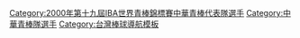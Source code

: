 {{Navbox
|bodyclass=hlist

| name  = 2000年第十九屆IBA世界青棒錦標賽中華青棒代表隊
| title = <font color="white">2000年第十九屆IBA世界青棒錦標賽中華青棒代表隊</font>
| titlestyle = background:navy; color:red;
| groupstyle = background:navy; color:#FFFFFF;
|group1=總教練
|list1= 
*[[黃文生]] 
|group2=教練
|list2= 
*[[蔡榮昌]] 
* [[劉明光]]
|group3= 投手
|list3= 
*[[潘威倫]] 
* [[劉俊男]] 
* [[黃政琦]] 
* [[李振男]] 
* [[鄭志強]] 
* [[黃俊中]]
|group4= 捕手
|list4= 
*[[潘銘偉]] 
* [[凃壯勳]]
|group5= 內野手
|list5= 
*[[許秦瑋]] 
* [[鄭欣明]] 
* [[鄭欣明]] 
* [[陳意忠]] 
* [[施翔凱]] 
* [[胡金龍]] 
* [[曾貴龍]]    
|group6= 外野手
|list6= 
*[[鄭安庭]] 
* [[山惟興]] 
* [[林建男]]
}}<includeonly>[[Category:2000年第十九屆IBA世界青棒錦標賽中華青棒代表隊選手]] [[Category:中華青棒隊選手]]
</includeonly><noinclude>[[Category:台灣棒球導航模板]]</noinclude>